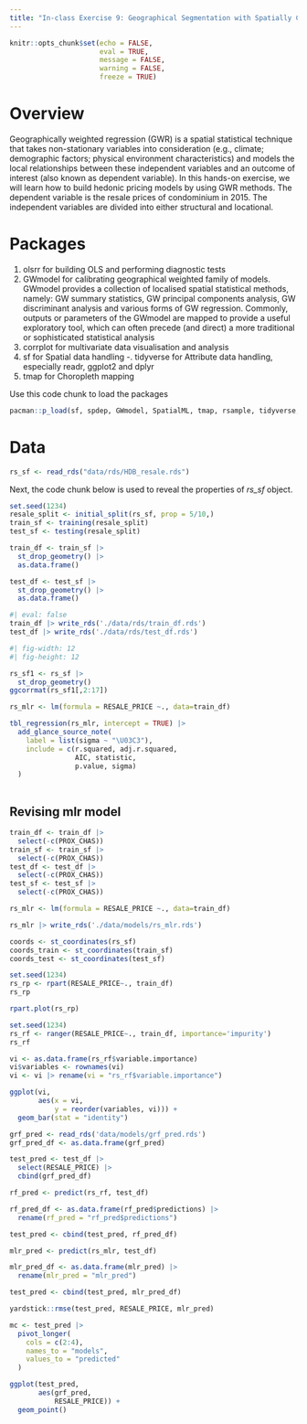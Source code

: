 ```yaml
---
title: "In-class Exercise 9: Geographical Segmentation with Spatially Constrained Clustering Techniques"
---
```


```r
knitr::opts_chunk$set(echo = FALSE, 
                      eval = TRUE,
                      message = FALSE,
                      warning = FALSE,
                      freeze = TRUE)
```

# Overview

Geographically weighted regression (GWR) is a spatial statistical technique that takes non-stationary variables into consideration (e.g., climate; demographic factors; physical environment characteristics) and models the local relationships between these independent variables and an outcome of interest (also known as dependent variable). In this hands-on exercise, we will learn how to build hedonic pricing models by using GWR methods. The dependent variable is the resale prices of condominium in 2015. The independent variables are divided into either structural and locational.

# Packages

1.  olsrr for building OLS and performing diagnostic tests
2.  GWmodel for calibrating geographical weighted family of models. GWmodel provides a collection of localised spatial statistical methods, namely: GW summary statistics, GW principal components analysis, GW discriminant analysis and various forms of GW regression. Commonly, outputs or parameters of the GWmodel are mapped to provide a useful exploratory tool, which can often precede (and direct) a more traditional or sophisticated statistical analysis
3.  corrplot for multivariate data visualisation and analysis
4.  sf for Spatial data handling -. tidyverse for Attribute data handling, especially readr, ggplot2 and dplyr
5.  tmap for Choropleth mapping

Use this code chunk to load the packages

```r
pacman::p_load(sf, spdep, GWmodel, SpatialML, tmap, rsample, tidyverse, tidymodels, gtsummary, rpart, rpart.plot, ggstatsplot, performance)
```

# Data


```r
rs_sf <- read_rds("data/rds/HDB_resale.rds")
```

Next, the code chunk below is used to reveal the properties of *rs_sf* object.  

```r
set.seed(1234) 
resale_split <- initial_split(rs_sf, prop = 5/10,) 
train_sf <- training(resale_split) 
test_sf <- testing(resale_split)

```

```r
train_df <- train_sf |> 
  st_drop_geometry() |>
  as.data.frame()

test_df <- test_sf |> 
  st_drop_geometry() |>
  as.data.frame()
```

```r
#| eval: false
train_df |> write_rds('./data/rds/train_df.rds')
test_df |> write_rds('./data/rds/test_df.rds')
```


```r
#| fig-width: 12
#| fig-height: 12

rs_sf1 <- rs_sf |>
  st_drop_geometry()
ggcorrmat(rs_sf1[,2:17])
```

```r
rs_mlr <- lm(formula = RESALE_PRICE ~., data=train_df)
```

```r
tbl_regression(rs_mlr, intercept = TRUE) |>
  add_glance_source_note(
    label = list(sigma ~ "\U03C3"),
    include = c(r.squared, adj.r.squared, 
                AIC, statistic,
                p.value, sigma)
  )
  
```
## Revising mlr model
```r
train_df <- train_df |>
  select(-c(PROX_CHAS))
train_sf <- train_sf |>
  select(-c(PROX_CHAS))
test_df <- test_df |>
  select(-c(PROX_CHAS))
test_sf <- test_sf |>
  select(-c(PROX_CHAS))
```

```r
rs_mlr <- lm(formula = RESALE_PRICE ~., data=train_df)
```

```r
rs_mlr |> write_rds('./data/models/rs_mlr.rds')
```

```r
coords <- st_coordinates(rs_sf)
coords_train <- st_coordinates(train_sf)
coords_test <- st_coordinates(test_sf)
```

```r
set.seed(1234)
rs_rp <- rpart(RESALE_PRICE~., train_df)
rs_rp
```

```r
rpart.plot(rs_rp)
```

```r
set.seed(1234)
rs_rf <- ranger(RESALE_PRICE~., train_df, importance='impurity')
rs_rf
```
```r
vi <- as.data.frame(rs_rf$variable.importance)
vi$variables <- rownames(vi)
vi <- vi |> rename(vi = "rs_rf$variable.importance")
```

```r
ggplot(vi,
       aes(x = vi,
           y = reorder(variables, vi))) +
  geom_bar(stat = "identity")
```


```r
grf_pred <- read_rds('data/models/grf_pred.rds')
grf_pred_df <- as.data.frame(grf_pred)
```

```r
test_pred <- test_df |>
  select(RESALE_PRICE) |>
  cbind(grf_pred_df)
```

```r
rf_pred <- predict(rs_rf, test_df)
```

```r
rf_pred_df <- as.data.frame(rf_pred$predictions) |>
  rename(rf_pred = "rf_pred$predictions")
```

```r
test_pred <- cbind(test_pred, rf_pred_df)
```

```r
mlr_pred <- predict(rs_mlr, test_df)
```
```r
mlr_pred_df <- as.data.frame(mlr_pred) |>
  rename(mlr_pred = "mlr_pred")
```

```r
test_pred <- cbind(test_pred, mlr_pred_df)
```

```r
yardstick::rmse(test_pred, RESALE_PRICE, mlr_pred)
```

```r
mc <- test_pred |> 
  pivot_longer(
    cols = c(2:4),
    names_to = "models",
    values_to = "predicted"
  )
```

```r
ggplot(test_pred,
       aes(grf_pred,
           RESALE_PRICE)) +
  geom_point()
```

